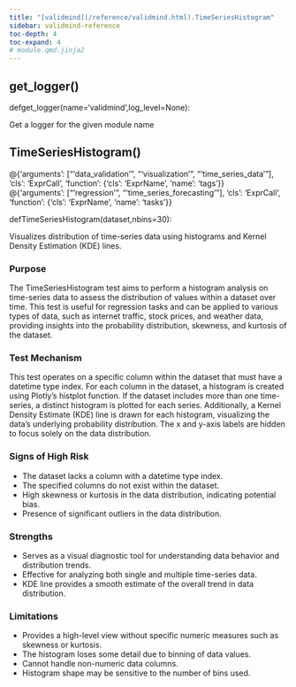 ```yaml
---
title: "[validmind](/reference/validmind.html).TimeSeriesHistogram"
sidebar: validmind-reference
toc-depth: 4
toc-expand: 4
# module.qmd.jinja2
---
```


## get_logger<span class='muted'>()</span>

<!-- signatures.jinja2 -->

::: {.signature}

<span class="kw">def</span><span class="name">get_logger</span>(<span class="params"><span class="n">name</span><span class="o">=</span><span class="s1">'validmind'</span><span class="muted">,</span></span><span class="params"><span class="n">log_level</span><span class="o">=</span><span class="kc">None</span></span>):

:::

<!-- docstring.jinja2 -->

Get a logger for the given module name

<!-- function.qmd.jinja2 -->

## TimeSeriesHistogram[()]{.muted}

<!-- signatures.jinja2 -->

::: {.signature}

<div class="decorator">@<!-- types.jinja2 - format_type --><span class="n">{'arguments': ["'data_validation'", "'visualization'", "'time_series_data'"], 'cls': 'ExprCall', 'function': {'cls': 'ExprName', 'name': 'tags'}}</span></div><div class="decorator">@<!-- types.jinja2 - format_type --><span class="n">{'arguments': ["'regression'", "'time_series_forecasting'"], 'cls': 'ExprCall', 'function': {'cls': 'ExprName', 'name': 'tasks'}}</span></div>
<span class="kw">def</span><span class="name">TimeSeriesHistogram</span>(<span class="params"><span class="n">dataset</span><span class="muted">,</span></span><span class="params"><span class="n">nbins</span><span class="o">=</span><span class="kc">30</span></span>):

:::

<!-- docstring.jinja2 -->

Visualizes distribution of time-series data using histograms and Kernel Density Estimation (KDE) lines.

### Purpose

The TimeSeriesHistogram test aims to perform a histogram analysis on time-series data to assess the distribution of values within a dataset over time. This test is useful for regression tasks and can be applied to various types of data, such as internet traffic, stock prices, and weather data, providing insights into the probability distribution, skewness, and kurtosis of the dataset.

### Test Mechanism

This test operates on a specific column within the dataset that must have a datetime type index. For each column in the dataset, a histogram is created using Plotly's histplot function. If the dataset includes more than one time-series, a distinct histogram is plotted for each series. Additionally, a Kernel Density Estimate (KDE) line is drawn for each histogram, visualizing the data's underlying probability distribution. The x and y-axis labels are hidden to focus solely on the data distribution.

### Signs of High Risk

- The dataset lacks a column with a datetime type index.
- The specified columns do not exist within the dataset.
- High skewness or kurtosis in the data distribution, indicating potential bias.
- Presence of significant outliers in the data distribution.

### Strengths

- Serves as a visual diagnostic tool for understanding data behavior and distribution trends.
- Effective for analyzing both single and multiple time-series data.
- KDE line provides a smooth estimate of the overall trend in data distribution.

### Limitations

- Provides a high-level view without specific numeric measures such as skewness or kurtosis.
- The histogram loses some detail due to binning of data values.
- Cannot handle non-numeric data columns.
- Histogram shape may be sensitive to the number of bins used.
